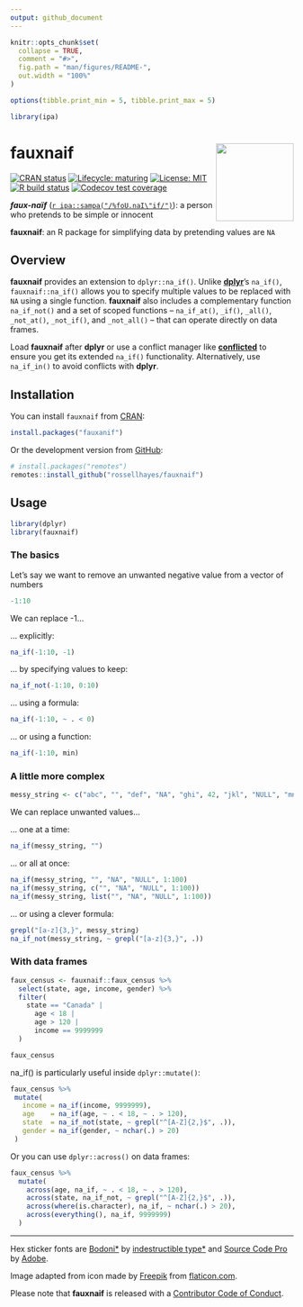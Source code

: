 ```yaml
---
output: github_document
---
```


<!-- README.md is generated from README.Rmd. Please edit that file -->

```r
knitr::opts_chunk$set(
  collapse = TRUE,
  comment = "#>",
  fig.path = "man/figures/README-",
  out.width = "100%"
)

options(tibble.print_min = 5, tibble.print_max = 5)

library(ipa)
```

# fauxnaif <img src="man/figures/logo.png?raw=TRUE" align="right" height="138" />

<!-- badges: start -->
[![CRAN status](https://www.r-pkg.org/badges/version/fauxnaif)](https://CRAN.R-project.org/package=fauxnaif)
[![Lifecycle: maturing](https://img.shields.io/badge/lifecycle-stable-brightgreen.svg)](https://www.tidyverse.org/lifecycle/#stable)
[![License: MIT](https://img.shields.io/badge/license-MIT-blueviolet.svg)](https://opensource.org/licenses/MIT)
[![R build status](https://github.com/rossellhayes/fauxnaif/workflows/R-CMD-check/badge.svg)](https://github.com/rossellhayes/fauxnaif/actions)
[![Codecov test coverage](https://codecov.io/gh/rossellhayes/fauxnaif/branch/master/graph/badge.svg)](https://codecov.io/gh/rossellhayes/fauxnaif?branch=master)
<!-- badges: end -->

***faux-naïf*** ([`r ipa::sampa("/%foU.naI\"if/")`](https://en.wikipedia.org/wiki/Help:IPA/English)): a person who pretends to be simple or innocent

**fauxnaif**: an R package for simplifying data by pretending values are `NA`

## Overview

**fauxnaif** provides an extension to `dplyr::na_if()`.
Unlike [**dplyr**](https://github.com/tidyverse/dplyr)'s `na_if()`,
`fauxnaif::na_if()` allows you to specify multiple values to be replaced with
`NA` using a single function.
**fauxnaif** also includes a complementary function `na_if_not()` and a set of
scoped functions -- `na_if_at()`, `_if()`, `_all()`, `_not_at()`, `_not_if()`,
and `_not_all()` -- that can operate directly on data frames.

Load **fauxnaif** after **dplyr** or use a conflict manager like
[**conflicted**](https://github.com/r-lib/conflicted) to ensure you get its
extended `na_if()` functionality.
Alternatively, use `na_if_in()` to avoid conflicts with **dplyr**.

## Installation

You can install `fauxnaif` from
[CRAN](https://cran.r-project.org/web/packages/fauxnaif/index.html):

```r
install.packages("fauxanif")
```

Or the development version from
[GitHub](https://github.com/rossellhayes/fauxnaif):

```r
# install.packages("remotes")
remotes::install_github("rossellhayes/fauxnaif")
```

## Usage

```r
library(dplyr)
library(fauxnaif)
```

### The basics

Let's say we want to remove an unwanted negative value from a vector of numbers

```r
-1:10
```

We can replace -1...

... explicitly:
```r
na_if(-1:10, -1)
```

... by specifying values to keep:
```r
na_if_not(-1:10, 0:10)
```

... using a formula:
```r
na_if(-1:10, ~ . < 0)
```

... or using a function:
```r
na_if(-1:10, min)
```

### A little more complex

```r
messy_string <- c("abc", "", "def", "NA", "ghi", 42, "jkl", "NULL", "mno")
```

We can replace unwanted values...

... one at a time:
```r
na_if(messy_string, "")
```

... or all at once:
```r
na_if(messy_string, "", "NA", "NULL", 1:100)
na_if(messy_string, c("", "NA", "NULL", 1:100))
na_if(messy_string, list("", "NA", "NULL", 1:100))
```

... or using a clever formula:
```r
grepl("[a-z]{3,}", messy_string)
na_if_not(messy_string, ~ grepl("[a-z]{3,}", .))
```

### With data frames

```r
faux_census <- fauxnaif::faux_census %>% 
  select(state, age, income, gender) %>% 
  filter(
    state == "Canada" |
      age < 18 |
      age > 120 |
      income == 9999999
  )
```

```r
faux_census
```

na_if() is particularly useful inside `dplyr::mutate()`:
```r
faux_census %>%
 mutate(
   income = na_if(income, 9999999),
   age    = na_if(age, ~ . < 18, ~ . > 120),
   state  = na_if_not(state, ~ grepl("^[A-Z]{2,}$", .)),
   gender = na_if(gender, ~ nchar(.) > 20)
 )
```

Or you can use `dplyr::across()` on data frames:
```r
faux_census %>%
  mutate(
    across(age, na_if, ~ . < 18, ~ . > 120),
    across(state, na_if_not, ~ grepl("^[A-Z]{2,}$", .)),
    across(where(is.character), na_if, ~ nchar(.) > 20),
    across(everything(), na_if, 9999999)
  )
```

---

Hex sticker fonts are [Bodoni*](https://github.com/indestructible-type/Bodoni)
by [indestructible type*](https://indestructibletype.com/Home.html) and
[Source Code Pro](https://github.com/adobe-fonts/source-code-pro) by
[Adobe](https://adobe.com).

Image adapted from icon made by [Freepik](https://freepik.com) from
[flaticon.com](https://www.flaticon.com/free-icon/paper-shredder_1701401).

Please note that **fauxnaif** is released with a
[Contributor Code of Conduct](https://www.contributor-covenant.org/version/2/0/code_of_conduct/).
